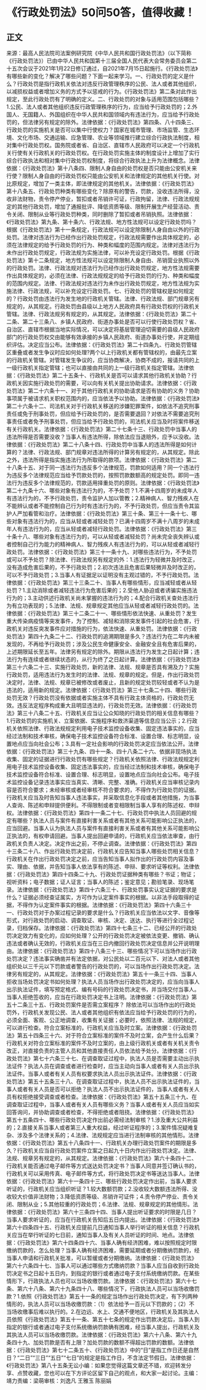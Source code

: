# 《行政处罚法》50问50答，值得收藏！
## 正文
来源：最高人民法院司法案例研究院《中华人民共和国行政处罚法》（以下简称《行政处罚法》）已由中华人民共和国第十三届全国人民代表大会常务委员会第二十五次会议于2021年1月22日修订通过，自2021年7月15日起施行。《行政处罚法》有哪些新的变化？解决了哪些问题？下面一起来学习。一、行政处罚的定义是什么？行政处罚是指行政机关依法对违反行政管理秩序的公民、法人或者其他组织，以减损权益或者增加义务的方式予以惩戒的行为。《行政处罚法》第二条对此作出规定，至此行政处罚有了明确的定义。二、行政处罚的对象与适用范围包括哪些？1.公民、法人或者其他组织违反行政管理秩序的行为，应当给予行政处罚的；2.外国人、无国籍人、外国组织在中华人民共和国领域内有违法行为，应当给予行政处罚的，但法律另有规定的除外。法律依据：《行政处罚法》第四条、八十四条三、行政处罚的实施机关是否可以集中行使权力？国家在城市管理、市场监管、生态环境、文化市场、交通运输、应急管理、农业等领域推行建立综合行政执法制度，相对集中行政处罚权。国务院或者省、自治区、直辖市人民政府可以决定一个行政机关行使有关行政机关的行政处罚权。在行政处罚实施主体的制度设计上增加了实行综合行政执法和相对集中行政处罚权制度，将综合行政执法上升为法律概念。法律依据：《行政处罚法》第十八条四、限制人身自由的处罚权是否只能由公安机关来行使？限制人身自由的行政处罚权只能由公安机关和法律规定的其他机关行使。对比原规定，增加了一类主体，即法律规定的其他机关。法律依据：《行政处罚法》第十八条五、行政处罚种类有哪些变化？除原有的警告，罚款，没收违法所得，没收非法财物，责令停产停业，暂扣或者吊销许可证，行政拘留，法律、行政法规规定的其他行政处罚，增加了通报批评、降低资质等级、限制开展生产经营活动、责令关闭、限制从业等行政处罚种类，同时删除了暂扣或者吊销执照。法律依据：《行政处罚法》第九条、第十条六、行政法规、地方性法规可以设定行政处罚吗？根据《行政处罚法》第十一条规定，行政法规可以设定除限制人身自由以外的行政处罚。法律对违法行为已经作出行政处罚规定，行政法规需要作出具体规定的，必须在法律规定的给予行政处罚的行为、种类和幅度的范围内规定。法律对违法行为未作出行政处罚规定，行政法规为实施法律，可以补充设定行政处罚。根据《行政处罚法》第十二条规定，地方性法规可以设定除限制人身自由、吊销营业执照以外的行政处罚。法律、行政法规对违法行为已经作出行政处罚规定，地方性法规需要作出具体规定的，必须在法律、行政法规规定的给予行政处罚的行为、种类和幅度的范围内规定。法律、行政法规对违法行为未作出行政处罚规定，地方性法规为实施法律、行政法规，可以补充设定行政处罚。七、行政处罚的管辖权是如何规定的？行政处罚由违法行为发生地的行政机关管辖。法律、行政法规、部门规章另有规定的，从其规定。行政处罚由县级以上地方人民政府具有行政处罚权的行政机关管辖。法律、行政法规另有规定的，从其规定。法律依据：《行政处罚法》第二十二条、第二十三条八、乡镇人民政府、街道办事处是否可以行使行政处罚权？省、自治区、直辖市根据当地实际情况，可以决定将基层管理迫切需要的县级人民政府部门的行政处罚权交由能够有效承接的乡镇人民政府、街道办事处行使，并定期组织评估。决定应当公布。法律依据：《行政处罚法》第二十四条九、行政处罚管辖区重叠或者发生争议时应如何处理?两个以上行政机关都有管辖权的，由最先立案的行政机关管辖。对管辖发生争议的，应当协商解决，协商不成的，报请共同的上一级行政机关指定管辖；也可以直接由共同的上一级行政机关指定管辖。法律依据：《行政处罚法》第二十五条十、行政机关是否可以请求其他行政机关协助？行政机关因实施行政处罚的需要，可以向有关机关提出协助请求。法律依据：《行政处罚法》第二十六条十一、对于其他行政机关的协助请求是否有协助的义务？协助事项属于被请求机关职权范围内的，应当依法予以协助。法律依据：《行政处罚法》第二十六条十二、司法机关对于行政机关移送的涉嫌犯罪案件，如依法不追究刑事责任或免于刑事处罚，但应给予行政处罚的，是否需要退回？对依法不需要追究刑事责任或者免予刑事处罚，但应当给予行政处罚的，司法机关应当及时将案件移送有关行政机关。法律依据：《行政处罚法》第二十七条十三、行政处罚中当事人的违法所得是否需要没收？当事人有违法所得，除依法应当退赔外，应予以没收。法律依据：《行政处罚法》第二十八条十四、行政处罚中当事人的违法所得是如何计算的？法律、行政法规、部门规章对违法所得的计算另有规定的，从其规定。除此之外，违法所得是指实施违法行为所取得的款项。法律依据：《行政处罚法》第二十八条十五、对于同一违法行为违反多个法律规范，罚款如何适用？同一个违法行为违反多个法律规范应当给予罚款处罚的，按照罚款数额高的规定处罚。即同一违法行为违反多个法律规范的，罚款适用择重处罚的原则。法律依据：《行政处罚法》第二十九条十六、哪些对象有违法行为的，不予处罚？1.不满十四周岁的未成年人有违法行为的，不予行政处罚，责令监护人加以管教；2.精神病人、智力残疾人在不能辨认或者不能控制自己行为时有违法行为的，不予行政处罚，但应当责令其监护人严加看管和治疗。法律依据：《行政处罚法》第三十条、第三十一条十七、哪些对象有违法行为的，应当从轻或者减轻处罚？已满十四周岁不满十八周岁的未成年人有违法行为的，应当从轻或者减轻行政处罚。法律依据：《行政处罚法》第三十条十八、哪些对象有违法行为的，可以从轻或者减轻处罚？尚未完全丧失辨认或者控制自己行为能力的精神病人、智力残疾人有违法行为的，可以从轻或者减轻行政处罚。法律依据：《行政处罚法》第三十一条十九、对哪些违法行为，不予处罚或可以不予处罚？除法律、行政法规另有规定的外：1.违法行为轻微并及时改正，没有造成危害后果的，不予行政处罚；2.初次违法且危害后果轻微并及时改正的，可以不予行政处罚；3.当事人有证据足以证明没有主观过错的，不予行政处罚。法律依据：《行政处罚法》第三十三条二十、当事人有哪些情形，应当减轻或者从轻处罚？1.主动消除或者减轻违法行为危害后果的；2.受他人胁迫或者诱骗实施违法行为的；3.主动供述行政机关尚未掌握的违法行为的；4.配合行政机关查处违法行为有立功表现的；5.法律、法规、规章规定其他应当从轻或者减轻行政处罚的。法律依据：《行政处罚法》第三十二条二十一、哪些情形依法快速、从重处罚？发生重大传染病疫情等突发事件，为了控制、减轻和消除突发事件引起的社会危害，行政机关对违反突发事件应对措施的行为，依法快速、从重处罚。法律依据：《行政处罚法》第四十九条二十二、行政处罚的追溯期限是多久？违法行为在二年内未被发现的，不再给予行政处罚；涉及公民生命健康安全、金融安全且有危害后果的，上述期限延长至五年。法律另有规定的除外。期限从违法行为发生之日起计算；违法行为有连续或者继续状态的，从行为终了之日起计算。法律依据：《行政处罚法》第三十六条二十三、实施行政处罚，新的法律、法规、规章是否具有溯及力？实施行政处罚，适用违法行为发生时的法律、法规、规章的规定。但是，作出行政处罚决定时，法律、法规、规章已被修改或者废止，且新的规定处罚较轻或者不认为是违法的，适用新的规定。法律依据：《行政处罚法》第三十七条二十四、哪些行政处罚无效？行政处罚没有依据或者实施主体不具有行政主体资格的，行政处罚无效。违反法定程序构成重大且明显违法的，行政处罚无效。法律依据：《行政处罚法》第三十八条二十五、行政机关应当让公众知晓的行政处罚的相关信息有哪些？1.行政处罚的实施机关、立案依据、实施程序和救济渠道等信息应当公示；2.行政机关依照法律、行政法规规定利用电子技术监控设备收集、固定违法事实的，应当经过法制和技术审核，确保电子技术监控设备符合标准、设置合理、标志明显，设置地点应当向社会公布；3.具有一定社会影响的行政处罚决定应当依法公开。法律依据：《行政处罚法》第三十九条、四十一条、四十八条二十六、依据非现场执法收集、固定的证据进行行政处罚有哪些规定？行政机关依照法律、行政法规规定利用电子技术监控设备收集、固定违法事实的，应当经过法制和技术审核，确保电子技术监控设备符合标准、设置合理、标志明显，设置地点应当向社会公布。电子技术监控设备记录违法事实应当真实、清晰、完整、准确。行政机关应当审核记录内容是否符合要求；未经审核或者经审核不符合要求的，不得作为行政处罚的证据。行政机关应当及时告知当事人违法事实，并采取信息化手段或者其他措施，为当事人查询、陈述和申辩提供便利。不得限制或者变相限制当事人享有的陈述权、申辩权。法律依据：《行政处罚法》第四十一条二十七、行政处罚中执法人员回避的规定有哪些？执法人员与案件有直接利害关系或者有其他关系可能影响公正执法的，应当回避。当事人认为执法人员与案件有直接利害关系或者有其他关系可能影响公正执法的，有权申请回避。当事人提出回避申请的，行政机关应当依法审查，由行政机关负责人决定。决定作出之前，不停止调查。法律依据：《行政处罚法》第四十三条二十八、作出行政处罚决定前，行政机关应告知当事人哪些处罚相关信息？行政机关在作出行政处罚决定之前，应当告知当事人拟作出的行政处罚内容及事实、理由、依据，并告知当事人依法享有的陈述、申辩、要求听证等权利。法律依据：《行政处罚法》第四十四条二十九、行政处罚证据种类有哪些？书证；物证；视听资料；电子数据；证人证言；当事人的陈述；鉴定意见；勘验笔录、现场笔录。法律依据：《行政处罚法》第四十六条三十、行政处罚事实认定证据的要求是什么？证据必须经查证属实，方可作为认定案件事实的根据。以非法手段取得的证据，不得作为认定案件事实的根据。法律依据：《行政处罚法》第四十六条三十一、行政处罚对于办案过程记录的要求是什么？行政机关应当依法以文字、音像等形式，对行政处罚的启动、调查取证、审核、决定、送达、执行等进行全过程记录，归档保存。法律依据：《行政处罚法》第四十七条三十二、已经公开的行政处罚决定效力有变化的，应如何处理？公开的行政处罚决定被依法变更、撤销、确认违法或者确认无效的，行政机关应当在三日内撤回行政处罚决定信息并公开说明理由。法律依据：《行政处罚法》第四十八条三十三、哪些情况下可以当场作出行政处罚决定？违法事实确凿并有法定依据，对公民处以二百元以下、对法人或者其他组织处以三千元以下罚款或者警告的行政处罚的，可以当场作出行政处罚决定。法律另有规定的，从其规定。法律依据：《行政处罚法》第五十一条三十四、当事人拒收当场处罚决定书如何处理？执法人员当场作出行政处罚决定的，应当向当事人出示执法证件，填写预定格式、编有号码的行政处罚决定书，并当场交付当事人。当事人拒绝签收的，应当在行政处罚决定书上注明。法律依据：《行政处罚法》第五十二条三十五、行政处罚案件是否需立案程序？ 除依法可以当场作出的行政处罚外，行政机关发现公民、法人或者其他组织有依法应当给予行政处罚的行为的，必须全面、客观、公正地调查，收集有关证据；必要时，依照法律、法规的规定，可以进行检查。符合立案标准的，行政机关应当及时立案。法律依据：《行政处罚法》第五十四条三十六、对于符合立案标准的案件不及时立案，会产生什么后果？行政机关对符合立案标准的案件不及时立案的，由上级行政机关或者有关机关责令改正，对直接负责的主管人员和其他直接责任人员依法给予处分。法律依据：《行政处罚法》第七十六条三十七、在调查取证过程中，执法人员是否需要主动出示执法证件？执法人员在调查或者进行检查时，应当主动向当事人或者有关人员出示执法证件。当事人或者有关人员有权要求执法人员出示执法证件。法律依据：《行政处罚法》第五十五条三十八、在调查取证过程中，执法人员不出示执法证件的，当事人或者有关人员是否可以拒绝？执法人员不出示执法证件的，当事人或者有关人员有权拒绝接受调查或者检查。法律依据：《行政处罚法》第五十五条三十九、在调查取证过程中，当事人或者有关人员有哪些义务？当事人或者有关人员应当如实回答询问，并协助调查或者检查，不得拒绝或者阻挠。法律依据：《行政处罚法》第五十五条四十、哪些行政处罚决定作出前必需经法制审核？1.涉及重大公共利益的；2.直接关系当事人或者第三人重大权益，经过听证程序的；3.案件情况疑难复杂、涉及多个法律关系的；4.法律、法规规定应当进行法制审核的其他情形。法律依据：《行政处罚法》第五十八条四十一、行政机关办理行政处罚案件的期限是多久？行政机关应当自行政处罚案件立案之日起九十日内作出行政处罚决定。法律、法规、规章另有规定的，从其规定。法律依据：《行政处罚法》第六十条四十二、行政机关能否通过电子邮件等方式送达处罚决定书？当事人同意并签订确认书的，行政机关可以采用传真、电子邮件等方式，将行政处罚决定书等送达当事人。法律依据：《行政处罚法》第六十一条四十三、哪些行政处罚决定作出前，当事人要求听证的，行政机关应当组织听证？1.较大数额罚款；2.没收较大数额违法所得、没收较大价值非法财物；3.降低资质等级、吊销许可证件；4.责令停产停业、责令关闭、限制从业；5.其他较重的行政处罚；6.法律、法规、规章规定的其他情形。法律依据：《行政处罚法》第六十三条四十四、当事人提出听证要求的时限是几日？当事人要求听证的，应当在行政机关告知后五日内提出。法律依据：《行政处罚法》第六十四条四十五、行政机关应提前几日通知当事人举行听证的相关信息？行政机关应当在举行听证的七日前，通知当事人及有关人员听证的时间、地点。法律依据：《行政处罚法》第六十四条四十六、当事人确有经济困难，难以按照规定时限缴纳罚款的，怎么处理？当事人确有经济困难，需要延期或者分期缴纳罚款的，经当事人申请和行政机关批准，可以暂缓或者分期缴纳。法律依据：《行政处罚法》第六十六条四十七、当事人可以通过哪些方式缴纳罚款？当事人应当自收到行政处罚决定书之日起十五日内，到指定的银行或者通过电子支付系统缴纳罚款。在某些情形下，行政执法人员也可以当场收缴罚款。法律依据：《行政处罚法》第六十七条、第六十八条、第六十九条四十八、哪些情况下，行政执法人员可以当场收缴罚款？1.依照《行政处罚法》第五十一条的规定当场作出行政处罚决定，有下列两种情形的，执法人员可以当场收缴罚款：（1）依法给予一百元以下罚款的；（2）不当场收缴事后难以执行的。2.在边远、水上、交通不便地区，行政机关及其执法人员依照《行政处罚法》第五十一条、第五十七条的规定作出罚款决定后，当事人到指定的银行或者通过电子支付系统缴纳罚款确有困难，经当事人提出，行政机关及其执法人员可以当场收缴罚款。法律依据：《行政处罚法》第六十八条、第六十九条四十九、加处罚款是否有上限？加处罚款的数额不得超出罚款的数额。法律依据：《行政处罚法》第七十二条五十、《行政处罚法》中的“日”是指工作日还是自然日？“二日”“三日”“五日”“七日”的规定是指工作日，不含法定节假日。法律依据：《行政处罚法》第八十五条无讼小编：如果您觉得这篇文章还不错，欢迎转发分享、点赞收藏，您也可以在下方评论区留下自己的观点，和大家一起讨论。主编：靖力责编：梁萌审核：刘逸凡 王雅玉 陈丽娟